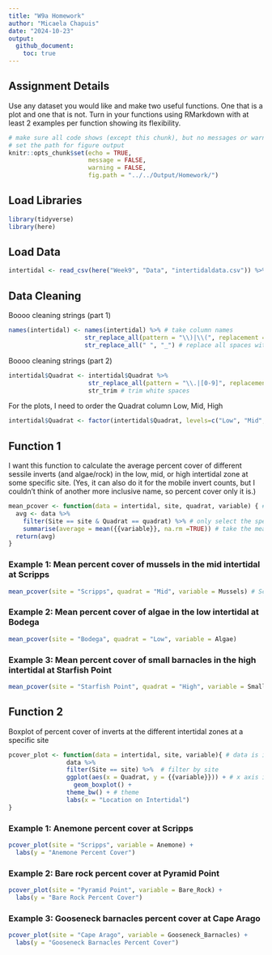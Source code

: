 ```yaml
---
title: "W9a Homework"
author: "Micaela Chapuis"
date: "2024-10-23"
output: 
  github_document:
    toc: true
---
```


## Assignment Details

Use any dataset you would like and make two useful functions. One that is a plot and one that is not. Turn in your functions using RMarkdown with at least 2 examples per function showing its flexibility. 

```r
# make sure all code shows (except this chunk), but no messages or warnings
# set the path for figure output
knitr::opts_chunk$set(echo = TRUE,
                      message = FALSE,
                      warning = FALSE,
                      fig.path = "../../Output/Homework/")
```


## Load Libraries
```r
library(tidyverse)
library(here)
```

## Load Data
```r
intertidal <- read_csv(here("Week9", "Data", "intertidaldata.csv")) %>% glimpse()
```

## Data Cleaning
Boooo cleaning strings (part 1)
```r
names(intertidal) <- names(intertidal) %>% # take column names
                     str_replace_all(pattern = "\\)|\\(", replacement = "") %>% # replace parentheses from col names with nothing
                     str_replace_all(" ", "_") # replace all spaces with _
```


Boooo cleaning strings (part 2)
```r
intertidal$Quadrat <- intertidal$Quadrat %>% 
                      str_replace_all(pattern = "\\.|[0-9]", replacement = "") %>% # replace periods or numbers with nothing
                      str_trim # trim white spaces
```

For the plots, I need to order the Quadrat column Low, Mid, High
```r
intertidal$Quadrat <- factor(intertidal$Quadrat, levels=c("Low", "Mid", "High")) # make factor and put it into that specific order
```


## Function 1 
I want this function to calculate the average percent cover of different sessile inverts (and algae/rock) in the low, mid, or high intertidal zone at some specific site. (Yes, it can also do it for the mobile invert counts, but I couldn't think of another more inclusive name, so percent cover only it is.)
```r
mean_pcover <- function(data = intertidal, site, quadrat, variable) { # data is intertidal by default, then we give it a site, a quadrat (low, mid, high intertidal location) and which variable we want the mean of
  avg <- data %>% 
    filter(Site == site & Quadrat == quadrat) %>% # only select the specified site and quadrat
    summarise(average = mean({{variable}}, na.rm =TRUE)) # take the mean of the specified variable
  return(avg)
}
```

### Example 1: Mean percent cover of mussels in the mid intertidal at Scripps
```r
mean_pcover(site = "Scripps", quadrat = "Mid", variable = Mussels) # Scripps and Mid are characters because they are values in rows that we need to filter by, Mussels is a column
```

### Example 2: Mean percent cover of algae in the low intertidal at Bodega
```r
mean_pcover(site = "Bodega", quadrat = "Low", variable = Algae)
```

### Example 3: Mean percent cover of small barnacles in the high intertidal at Starfish Point
```r
mean_pcover(site = "Starfish Point", quadrat = "High", variable = Small_Barnacles)
```

## Function 2
Boxplot of percent cover of inverts at the different intertidal zones at a specific site
```r
pcover_plot <- function(data = intertidal, site, variable){ # data is intertidal by default, site and variable need to be specified
                data %>% 
                filter(Site == site) %>%  # filter by site
                ggplot(aes(x = Quadrat, y = {{variable}})) + # x axis is Quadrat column, y is the variable we specify
                  geom_boxplot() +
                theme_bw() + # theme
                labs(x = "Location on Intertidal")
}
```

### Example 1: Anemone percent cover at Scripps
```r
pcover_plot(site = "Scripps", variable = Anemone) + 
  labs(y = "Anemone Percent Cover")
```

### Example 2: Bare rock percent cover at Pyramid Point
```r
pcover_plot(site = "Pyramid Point", variable = Bare_Rock) + 
  labs(y = "Bare Rock Percent Cover")
```

### Example 3: Gooseneck barnacles percent cover at Cape Arago
```r
pcover_plot(site = "Cape Arago", variable = Gooseneck_Barnacles) + 
  labs(y = "Gooseneck Barnacles Percent Cover")
```


